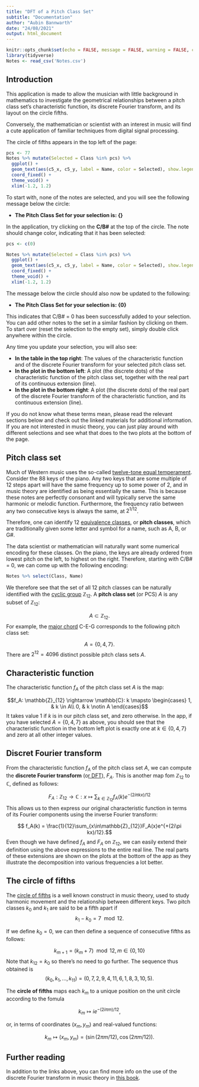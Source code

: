 ```yaml
---
title: "DFT of a Pitch Class Set"
subtitle: "Documentation"
author: "Aubin Bannwarth"
date: "24/08/2021"
output: html_document
---
```


```r
knitr::opts_chunk$set(echo = FALSE, message = FALSE, warning = FALSE, cache = TRUE)
library(tidyverse)
Notes <- read_csv('Notes.csv')
```

## Introduction

This application is made to allow the musician with little background in mathematics to investigate the geometrical relationships between a pitch class set's characteristic function, its discrete Fourier transform, and its layout on the circle fifths.  

Conversely, the mathematician or scientist with an interest in music will find a cute application of familiar techniques from digital signal processing. 

The circle of fifths appears in the top left of the page: 
```r
pcs <- 77
Notes %>% mutate(Selected = Class %in% pcs) %>%
  ggplot() +
  geom_text(aes(c5_x, c5_y, label = Name, color = Selected), show.legend = FALSE) +
  coord_fixed() +
  theme_void() +
  xlim(-1.2, 1.2)
```

To start with, none of the notes are selected, and you will see the following message below the circle:  

* **The Pitch Class Set for your selection is: {}**

In the application, try clicking on the **C/B#** at the top of the circle. The note should change color, indicating that it has been selected:

```r
pcs <- c(0)

Notes %>% mutate(Selected = Class %in% pcs) %>%
  ggplot() +
  geom_text(aes(c5_x, c5_y, label = Name, color = Selected), show.legend = FALSE) +
  coord_fixed() +
  theme_void() +
  xlim(-1.2, 1.2)
```

The message below the circle should also now be updated to the following:  

* **The Pitch Class Set for your selection is: {0}**


This indicates that C/B# = 0 has been successfully added to your selection. You can add other notes to the set in a similar fashion by clicking on them. To start over (reset the selection to the empty set), simply double click anywhere within the circle. 

Any time you update your selection, you will also see:

* **In the table in the top right**: The values of the characteristic function and of the discrete Fourier transform for your selected pitch class set.  
* **In the plot in the bottom left**: A plot (the discrete dots) of the characteristic function of the pitch class set, together with the real part of its continuous extension (line).
* **In the plot in the bottom right**:  A plot (the discrete dots) of the real part of the discrete Fourier transform of the characteristic function, and its continuous extension (line).

If you do not know what these terms mean, please read the relevant sections below and check out the linked materials for additional information. If you are not interested in music theory, you can just play around with different selections and see what that does to the two plots at the bottom of the page.

## Pitch class set

Much of Western music uses the so-called [twelve-tone equal temperament](https://en.wikipedia.org/wiki/12_equal_temperament). Consider the 88 keys of the piano. Any two keys that are some multiple of 12 steps apart will have the same frequency up to some power of 2, and in music theory are identified as being essentially the same. This is because these notes are perfectly consonant and will typically serve the same harmonic or melodic function. Furthermore, the frequency ratio between any two consecutive keys is always the same, at $2^{1/12}$. 

Therefore, one can identify 12 [equivalence classes](https://en.wikipedia.org/wiki/Equivalence_class), or **pitch classes**, which are traditionally given some letter and symbol for a name, such as A, B, or G#. 

The data scientist or mathematician will naturally want some numerical encoding for these classes. On the piano, the keys are already ordered from lowest pitch on the left, to highest on the right. Therefore, starting with C/B# = 0, we can come up with the following encoding:

```r
Notes %>% select(Class, Name)
```

We therefore see that the set of all 12 pitch classes can be naturally identified with the [cyclic group](https://en.wikipedia.org/wiki/Cyclic_group) $\mathbb{Z}_{12}$. A **pitch class set** (or PCS) $A$ is any subset of $\mathbb{Z}_{12}$:

$$A \subset \mathbb{Z}_{12}.$$
For example, the [major chord](https://en.wikipedia.org/wiki/Major_chord) C-E-G corresponds to the following pitch class set:

$$ A = \{0, 4, 7\}. $$
There are $2^{12} = 4096$ distinct possible pitch class sets $A$. 

## Characteristic function

The characteristic function $f_A$ of the pitch class set $A$ is the map:

$$f_A: \mathbb{Z}_{12} \rightarrow \mathbb{C}: k \mapsto \begin{cases} 1, & k \in  A\\ 0, & k \notin A \end{cases}$$ 
It takes value 1 if $k$ is in our pitch class set, and zero otherwise. In the app, if you have selected $A = \{0, 4, 7\}$ as above, you should see that the characteristic function in the bottom left plot is exactly one at $k \in \{0, 4, 7\}$ and zero at all other integer values.  

## Discret Fourier transform  

From the characteristic function $f_A$ of the pitch class set $A$, we can compute the **discrete Fourier transform** (o[r DFT](https://en.wikipedia.org/wiki/Discrete_Fourier_transform)), $F_A$. This is another map fom  $\mathbb{Z}_{12}$ to $\mathbb{C}$, defined as follows:

$$ F_A: \mathbb{Z}_{12} \rightarrow \mathbb{C}: x \mapsto \sum_{k \in \mathbb{Z}_{12}}f_A(k)e^{-(2i\pi kx)/12}$$
This allows us to then express our original characteristic function in terms of its Fourier components  using the inverse Fourier transform:

$$ f_A(k) = \frac{1}{12}\sum_{x\in\mathbb{Z}_{12}}F_A(x)e^{+(2i\pi kx)/12}.$$
Even though we have defined $f_A$ and $F_A$ on $\mathbb{Z}_{12}$, we can easily extend their definition using the above expressions to the entire real line. The real parts of these extensions are shown on the plots at the bottom of the app as they illustrate the decomposition into various frequencies a lot better.

## The circle of fifths

The [circle of fifths](https://en.wikipedia.org/wiki/Circle_of_fifths) is a well known construct in music theory, used to study harmonic movement and the relationship between different keys. Two pitch classes $k_0$ and $k_1$ are said to be a fifth apart if 
$$k_1 - k_0 = 7 \mod 12.$$

If we define $k_0 = 0$, we can then define a sequence of consecutive fifths as follows:

$$k_{m+1} = (k_m + 7)\mod 12,\, m \in\{0, 10\}$$
Note that $k_{12}=k_0$ so there's no need to go further.
The sequence thus obtained is 
$$(k_0, k_1, ..., k_{11}) = (0, 7, 2, 9, 4, 11, 6, 1, 8, 3, 10, 5).$$

The **circle of fifths** maps each $k_m$ to a unique position on the unit circle according to the fomula

$$k_m \mapsto ie^{-(2i\pi m)/12},$$

or, in terms of coordinates $(x_m, y_m)$ and real-valued functions:

$$k_m \mapsto (x_m, y_m) = \left(\sin(2\pi m/12),\, \cos(2\pi  m/12)\right).$$  

## Further reading

In addition to the links above, you can find more info on the use of the discrete Fourier transform in music theory in [this book](https://www.springer.com/gp/book/9783319455808).
